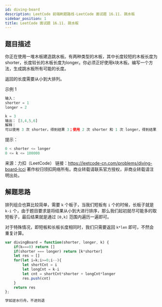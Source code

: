 ```yaml
---
id: diving-board
description: LeetCode 前端刷题路线-LeetCode 面试题 16.11. 跳水板
sidebar_position: 1
title: LeetCode 面试题 16.11. 跳水板
---
```


## 题目描述
你正在使用一堆木板建造跳水板。有两种类型的木板，其中长度较短的木板长度为shorter，长度较长的木板长度为longer。你必须正好使用k块木板。编写一个方法，生成跳水板所有可能的长度。

返回的长度需要从小到大排列。

示例 1

```javascript
输入：
shorter = 1
longer = 2

k = 3
输出： [3,4,5,6]
解释：
可以使用 3 次 shorter，得到结果 3；使用 2 次 shorter 和 1 次 longer，得到结果 4 。以此类推，得到最终结果。
```
提示：

```javascript
0 < shorter <= longer
0 <= k <= 100000
```

来源：力扣（LeetCode）
链接：https://leetcode-cn.com/problems/diving-board-lcci
著作权归领扣网络所有。商业转载请联系官方授权，非商业转载请注明出处。

## 解题思路
排列组合也算比较简单，需要 `k` 个板子，当我们短板有 `i` 个的时候，长板子就是 `k-i` 个，由于题目要求是将结果从小到大进行排序，那么我们起初就尽可能多的取短板子，最后结果就是通过 `[0,k]` 范围内遍历一遍即可。

对于特殊情况，即短板和长板长度相同时，我们只需要返回 `k*len` 即可，不然会重复计算。

```javascript
var divingBoard = function(shorter, longer, k) {
    if(k===0) return []
    if(shorter === longer) return [k*shorter]
    let res = []
    for(let i=k;i>=0;i--){
        let shortCnt = i
        let longCnt = k-i
        let cnt = shortCnt*shorter + longCnt*longer
        res.push(cnt)
    }
    return res
};
```

```javascript
学如逆水行舟，不进则退
```


